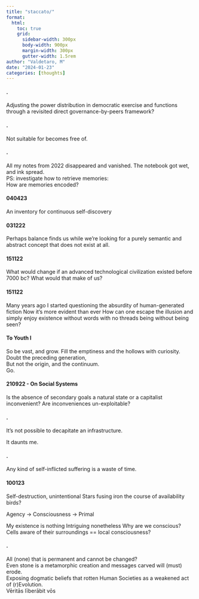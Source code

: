 ```yaml
---
title: "staccato/"
format:
  html:
    toc: true
    grid:
      sidebar-width: 300px
      body-width: 900px
      margin-width: 300px
      gutter-width: 1.5rem
author: "Valdetaro, M"
date: "2024-01-23"
categories: [thoughts]
---
```


#### .

Adjusting the power distribution in democratic exercise and functions through a revisited direct governance-by-peers framework?

#### .

Not suitable for becomes free of.

#### .

| All my notes from 2022 disappeared and vanished. The notebook got wet, and ink spread.
| PS: investigate how to retrieve memories:
| How are memories encoded?

#### 040423

An inventory for continuous self-discovery

####  031222

Perhaps balance finds us while we’re looking for a purely semantic and abstract concept that does not exist at all.

#### 151122

What would change if an advanced technological civilization existed before 7000 bc? What would that make of us?

#### 151122

Many years ago I started questioning the absurdity of human-generated fiction Now it’s more evident than ever How can one escape the illusion and simply enjoy existence without words with no threads being without being seen?

#### To Youth I

| So be vast, and grow. Fill the emptiness and the hollows with curiosity. 
| Doubt the preceding generation, 
| But not the origin, and the continuum. 
| Go.

#### 210922 -  On Social Systems 

Is the absence of secondary goals a natural state or a capitalist inconvenient? Are inconveniences un-exploitable?

####  .

It's not possible to decapitate an infrastructure.

It daunts me.

####  .

Any kind of self-inflicted suffering is a waste of time.

####  100123                                                     

Self-destruction, unintentional Stars fusing iron the course of availability birds?

Agency → Consciousness → Primal

My existence is nothing Intriguing nonetheless Why are we conscious? Cells aware of their surroundings == local consciousness?

#### .

| All (none) that is permanent and cannot be changed? 
| Even stone is a metamorphic creation and messages carved will (must) erode. 
| Exposing dogmatic beliefs that rotten Human Societies as a weakened act of (r)Evolution. 
| Vēritās līberābit vōs
|